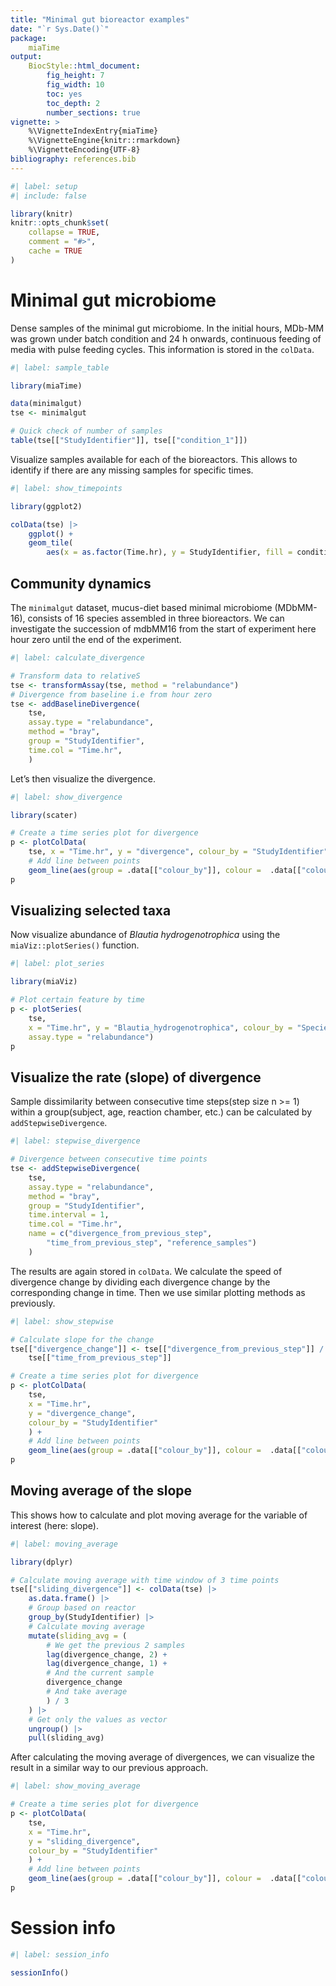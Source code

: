 ```yaml
---
title: "Minimal gut bioreactor examples"
date: "`r Sys.Date()`"
package: 
    miaTime
output: 
    BiocStyle::html_document:
        fig_height: 7
        fig_width: 10
        toc: yes
        toc_depth: 2
        number_sections: true
vignette: >
    %\VignetteIndexEntry{miaTime}
    %\VignetteEngine{knitr::rmarkdown}
    %\VignetteEncoding{UTF-8}
bibliography: references.bib
---
```


```r
#| label: setup
#| include: false

library(knitr)
knitr::opts_chunk$set(
    collapse = TRUE,
    comment = "#>",
    cache = TRUE
)
```

# Minimal gut microbiome

Dense samples of the minimal gut microbiome. In the initial hours, MDb-MM was
grown under batch condition and 24 h onwards, continuous feeding of media with
pulse feeding cycles. This information is stored in the `colData`.   

```r
#| label: sample_table

library(miaTime)

data(minimalgut)
tse <- minimalgut

# Quick check of number of samples 
table(tse[["StudyIdentifier"]], tse[["condition_1"]])
```

Visualize samples available for each of the bioreactors. This allows
to identify if there are any missing samples for specific times.

```r
#| label: show_timepoints

library(ggplot2)

colData(tse) |>
    ggplot() +
    geom_tile(
        aes(x = as.factor(Time.hr), y = StudyIdentifier, fill = condition_1))
```

## Community dynamics   

The `minimalgut` dataset, mucus-diet based minimal microbiome
(MDbMM-16), consists of 16 species assembled in three bioreactors. We
can investigate the succession of mdbMM16 from the start of experiment
here hour zero until the end of the experiment.

```r
#| label: calculate_divergence

# Transform data to relativeS
tse <- transformAssay(tse, method = "relabundance")
# Divergence from baseline i.e from hour zero
tse <- addBaselineDivergence(
    tse,
    assay.type = "relabundance",
    method = "bray",
    group = "StudyIdentifier",
    time.col = "Time.hr",
    )
```

Let's then visualize the divergence.

```r
#| label: show_divergence

library(scater)

# Create a time series plot for divergence
p <- plotColData(
    tse, x = "Time.hr", y = "divergence", colour_by = "StudyIdentifier") +
    # Add line between points
    geom_line(aes(group = .data[["colour_by"]], colour =  .data[["colour_by"]]))
p
```

## Visualizing selected taxa

Now visualize abundance of _Blautia hydrogenotrophica_ using the
`miaViz::plotSeries()` function.

```r
#| label: plot_series

library(miaViz)

# Plot certain feature by time
p <- plotSeries(
    tse,
    x = "Time.hr", y = "Blautia_hydrogenotrophica", colour_by = "Species",
    assay.type = "relabundance")
p
```

## Visualize the rate (slope) of divergence 

Sample dissimilarity between consecutive time steps(step size n >= 1) within
a group(subject, age, reaction chamber, etc.) can be calculated by
`addStepwiseDivergence`.

```r
#| label: stepwise_divergence

# Divergence between consecutive time points
tse <- addStepwiseDivergence(
    tse,
    assay.type = "relabundance",
    method = "bray",
    group = "StudyIdentifier",
    time.interval = 1,
    time.col = "Time.hr",
    name = c("divergence_from_previous_step", 
        "time_from_previous_step", "reference_samples")
    )
```

The results are again stored in `colData`. We calculate the speed of divergence
change by dividing each divergence change by the corresponding change in time.
Then we use similar plotting methods as previously.

```r
#| label: show_stepwise

# Calculate slope for the change
tse[["divergence_change"]] <- tse[["divergence_from_previous_step"]] /
    tse[["time_from_previous_step"]]

# Create a time series plot for divergence
p <- plotColData(
    tse,
    x = "Time.hr",
    y = "divergence_change",
    colour_by = "StudyIdentifier"
    ) +
    # Add line between points
    geom_line(aes(group = .data[["colour_by"]], colour =  .data[["colour_by"]]))
p
```

## Moving average of the slope

This shows how to calculate and plot moving average for the variable of
interest (here: slope).

```r
#| label: moving_average

library(dplyr)

# Calculate moving average with time window of 3 time points
tse[["sliding_divergence"]] <- colData(tse) |>
    as.data.frame() |>
    # Group based on reactor
    group_by(StudyIdentifier) |>
    # Calculate moving average
    mutate(sliding_avg = (
        # We get the previous 2 samples
        lag(divergence_change, 2) +
        lag(divergence_change, 1) +
        # And the current sample
        divergence_change
        # And take average
        ) / 3
    ) |>
    # Get only the values as vector
    ungroup() |>
    pull(sliding_avg)
```

After calculating the moving average of divergences, we can visualize the
result in a similar way to our previous approach.

```r
#| label: show_moving_average

# Create a time series plot for divergence
p <- plotColData(
    tse,
    x = "Time.hr",
    y = "sliding_divergence",
    colour_by = "StudyIdentifier"
    ) +
    # Add line between points
    geom_line(aes(group = .data[["colour_by"]], colour =  .data[["colour_by"]]))
p
```

# Session info

```r
#| label: session_info

sessionInfo()
```
